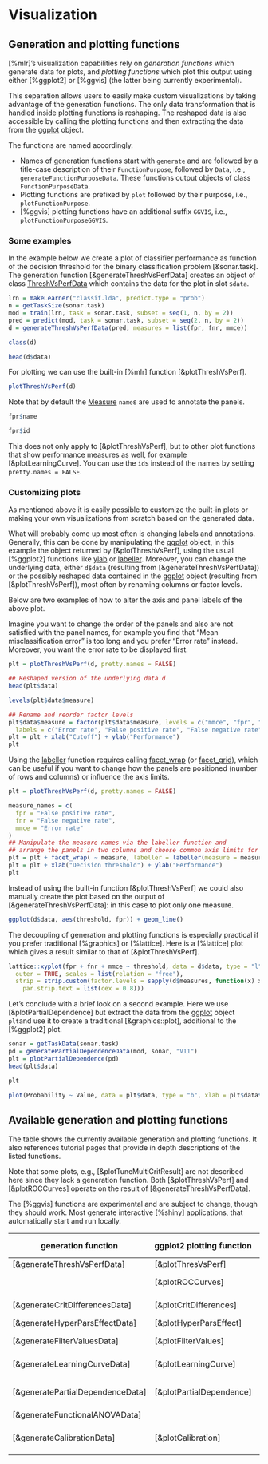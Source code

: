 # Visualization

## Generation and plotting functions
[%mlr]'s visualization capabilities rely on *generation functions* which generate data for
plots, and *plotting functions* which plot this output using either [%ggplot2] or [%ggvis]
(the latter being currently experimental).

This separation allows users to easily make custom visualizations by
taking advantage of the generation functions. The only data transformation that is handled inside
plotting functions is reshaping. The reshaped data is also accessible by calling the plotting
functions and then extracting the data from the [ggplot](&ggplot2::ggplot) object.

The functions are named accordingly.

* Names of generation functions start with `generate` and are followed by a title-case description of
  their `FunctionPurpose`, followed by `Data`, i.e., `generateFunctionPurposeData`.
  These functions output objects of class `FunctionPurposeData`.
* Plotting functions are prefixed by `plot` followed by their purpose, i.e., `plotFunctionPurpose`.
* [%ggvis] plotting functions have an additional suffix `GGVIS`, i.e., `plotFunctionPurposeGGVIS`.


### Some examples
In the example below we create a plot of classifier performance as function of the decision
threshold for the binary classification problem [&sonar.task].
The generation function [&generateThreshVsPerfData] creates an object of class
[ThreshVsPerfData](&generateThreshVsPerfData) which contains the data for the plot in slot
`$data`.

```r
lrn = makeLearner("classif.lda", predict.type = "prob")
n = getTaskSize(sonar.task)
mod = train(lrn, task = sonar.task, subset = seq(1, n, by = 2))
pred = predict(mod, task = sonar.task, subset = seq(2, n, by = 2))
d = generateThreshVsPerfData(pred, measures = list(fpr, fnr, mmce))

class(d)

head(d$data)
```

For plotting we can use the built-in [%mlr] function [&plotThreshVsPerf].

```r
plotThreshVsPerf(d)
```

Note that by default the [Measure](&makeMeasure) `name`s are used to annotate the panels.
```r
fpr$name

fpr$id
```
This does not only apply to [&plotThreshVsPerf], but to other plot functions that
show performance measures as well, for example [&plotLearningCurve].
You can use the `id`s instead of the names by setting `pretty.names = FALSE`.


### Customizing plots
As mentioned above it is easily possible to customize the built-in plots or making your
own visualizations from scratch based on the generated data.

What will probably come up most often is changing labels and annotations.
Generally, this can be done by manipulating the [ggplot](&ggplot2::ggplot) object,
in this example the object returned by [&plotThreshVsPerf], using the usual [%ggplot2]
functions like [ylab](&ggplot2::labs) or [labeller](&ggplot2::labeller).
Moreover, you can change the underlying data, either `d$data` (resulting from
[&generateThreshVsPerfData]) or the possibly reshaped data contained in the
[ggplot](&ggplot2::ggplot) object (resulting from [&plotThreshVsPerf]), most often by
renaming columns or factor levels.

Below are two examples of how to alter the axis and panel labels of the above plot.

Imagine you want to change the order of the panels and also are not satisfied with the
panel names, for example you find that "Mean misclassification error" is too long and you
prefer "Error rate" instead. Moreover, you want the error rate to be displayed first.

```r
plt = plotThreshVsPerf(d, pretty.names = FALSE)

## Reshaped version of the underlying data d
head(plt$data)

levels(plt$data$measure)

## Rename and reorder factor levels
plt$data$measure = factor(plt$data$measure, levels = c("mmce", "fpr", "fnr"),
  labels = c("Error rate", "False positive rate", "False negative rate"))
plt = plt + xlab("Cutoff") + ylab("Performance")
plt
```

Using the [labeller](ggplot2::labeller) function requires calling
[facet_wrap](&ggplot2::facet_wrap) (or [facet_grid](&ggplot2::facet_grid)), which can be
useful if you want to change how the panels are positioned (number of rows and columns)
or influence the axis limits.

```r
plt = plotThreshVsPerf(d, pretty.names = FALSE)

measure_names = c(
  fpr = "False positive rate",
  fnr = "False negative rate",
  mmce = "Error rate"
)
## Manipulate the measure names via the labeller function and
## arrange the panels in two columns and choose common axis limits for all panels
plt = plt + facet_wrap( ~ measure, labeller = labeller(measure = measure_names), ncol = 2)
plt = plt + xlab("Decision threshold") + ylab("Performance")
plt
```

Instead of using the built-in function [&plotThreshVsPerf] we could also manually create
the plot based on the output of [&generateThreshVsPerfData]: in this case to plot only one
measure.

```r
ggplot(d$data, aes(threshold, fpr)) + geom_line()
```

The decoupling of generation and plotting functions is especially practical if you
prefer traditional [%graphics] or [%lattice]. Here is a [%lattice] plot which gives a
result similar to that of [&plotThreshVsPerf].

```r
lattice::xyplot(fpr + fnr + mmce ~ threshold, data = d$data, type = "l", ylab = "performance",
  outer = TRUE, scales = list(relation = "free"),
  strip = strip.custom(factor.levels = sapply(d$measures, function(x) x$name),
    par.strip.text = list(cex = 0.8)))
```

Let's conclude with a brief look on a second example.
Here we use [&plotPartialDependence] but extract the data from the [ggplot](&ggplot2::ggplot)
object `plt`and use it to create a traditional [&graphics::plot], additional to the [%ggplot2]
plot.

```r
sonar = getTaskData(sonar.task)
pd = generatePartialDependenceData(mod, sonar, "V11")
plt = plotPartialDependence(pd)
head(plt$data)

plt
```

```r
plot(Probability ~ Value, data = plt$data, type = "b", xlab = plt$data$Feature[1])
```


## Available generation and plotting functions
The table shows the currently available generation and plotting functions.
It also references tutorial pages that provide in depth descriptions of the listed functions.

Note that some plots, e.g., [&plotTuneMultiCritResult] are not described here since they lack
a generation function.
Both [&plotThreshVsPerf] and [&plotROCCurves] operate on the result of [&generateThreshVsPerfData].

The [%ggvis] functions are experimental and are subject to change, though they should work.
Most generate interactive [%shiny] applications, that automatically start and run locally.

| generation function              | ggplot2 plotting function | ggvis plotting function       | tutorial page                                             |
| -------------------------------- | ------------------------- | ----------------------------- | --------------------------------------------------------- |
| [&generateThreshVsPerfData]      | [&plotThresVsPerf]        | [&plotThreshVsPerfGGVIS]      | [Performance](performance.md)                             |
|                                  | [&plotROCCurves]          | --                            | [ROC Analysis](roc_analysis.md)                           |
| [&generateCritDifferencesData]   | [&plotCritDifferences]    | --                            | [Benchmark Experiments](benchmark_experiments.md)         |
| [&generateHyperParsEffectData]   | [&plotHyperParsEffect]    |                               | [Tuning](tune.md)                                         |
| [&generateFilterValuesData]      | [&plotFilterValues]       | [&plotFilterValuesGGVIS]      | [Feature Selection](feature_selection.md)                 |
| [&generateLearningCurveData]     | [&plotLearningCurve]      | [&plotLearningCurveGGVIS]     | [Learning Curves](learning_curve.md)                      |
| [&generatePartialDependenceData] | [&plotPartialDependence]  | [&plotPartialDependenceGGVIS] | [Partial Dependence Plots](partial_dependence.md)         |
| [&generateFunctionalANOVAData]   |                           |                               |                                                           |
| [&generateCalibrationData]       | [&plotCalibration]        | --                            | [Classifier Calibration Plots](classifier_calibration.md) |
